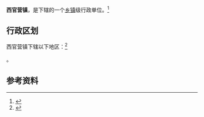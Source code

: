 {{中国乡级行政区|21/13/81/101/000}}

'''西官营镇'''，是{{PRC admin/fullname|21/13/81/101/000|3}}下辖的一个[[乡镇|乡镇]]级行政单位。<ref>{{PRC admin/ref sgc|{{PRC admin/parent|21/13/81/101/000}}}}</ref>

== 行政区划 ==

西官营镇下辖以下地区：<ref>{{PRC admin/ref sgc|21/13/81/101/000}}</ref>

{{PRC admin/children|21/13/81/101/000}}。

== 参考资料 ==

{{reflist}}

{{行政区划小作品}}
{{PRC admin/navcat|21/13/81/101/000}}